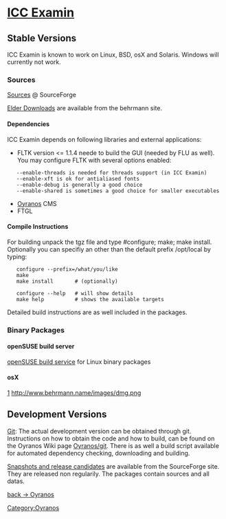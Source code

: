<h1>[http://www.behrmann.name/index.php?option=com_content&task=view&id=32&Itemid=70 ICC Examin]</h1>


== Stable Versions ==

ICC Examin is known to work on Linux, BSD, osX and Solaris. Windows will currently not work.

=== Sources ===

[https://sourceforge.net/project/showfiles.php?group_id=177017&package_id=247078 Sources] @ SourceForge

[http://www.behrmann.name/index.php?option=com_content&task=view&id=33 Elder Downloads] are available from the behrmann site.

==== Dependencies ====

ICC Examin depends on following libraries and external applications:

* FLTK version <= 1.1.4 neede to build the GUI (needed by FLU as well). You may configure FLTK with several options enabled:
    --enable-threads is needed for threads support (in ICC Examin)
    --enable-xft is ok for antialiased fonts
    --enable-debug is generally a good choice
    --enable-shared is sometimes a good choice for smaller executables
* [[Oyranos/Download|Oyranos]] CMS
* FTGL


==== Compile Instructions ====

For building unpack the tgz file and type #configure; make; make install.
Optionally you can specifiy an other than the default prefix /opt/local by typing:

    configure --prefix=/what/you/like
    make
    make install       # (optionally)

    configure --help   # will show details
    make help          # shows the available targets

Detailed build instructions are as well included in the packages.

=== Binary Packages ===

==== openSUSE build server ====

[http://www.oyranos.org/wiki/index.php?title=Oyranos/Download#openSUSE_build_server openSUSE build service] for Linux binary packages

==== osX ====
[https://sourceforge.net/project/showfiles.php?group_id=177017&package_id=247078] http://www.behrmann.name/images/dmg.png

== Development Versions ==

[[Oyranos/git|Git]]: The actual development version can be obtained through git. Instructions on how to obtain the code and how to build, can be found on the Oyranos Wiki page [[Oyranos/git]]. There is as well a build script available for automated dependency checking, downloading and building.

[https://sourceforge.net/project/showfiles.php?group_id=177017 Snapshots and release candidates] are available from the SourceForge site. They are released non regularily. The packages contain sources and all datas.


[[Oyranos|back -> Oyranos]]
[[Category:Oyranos]]